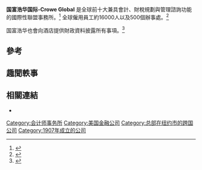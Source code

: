 {{Infobox_Company |
 company_name = Crowe Horwath International |
 company_logo =
|
 company_type = [[瑞士企業|瑞士企業]]|
foundation = 1907年|
  location = [[美國|美國]][[紐約|紐約]] |
 key_people = [[法蘭克·雅福特|法蘭克·雅福特]], 首席執行官|
  industry = [[会计|会计]]、[[专业服务|专业服务]]、[[咨询|咨询]]、[[稅務|稅務]]、[[風險評估|風險評估]]、[[企業財務|企業財務]] |
  products = [[专业服务|专业服务]] |
 homepage = [http://www.CroweHorwath.com CroweHorwath.com]}}

'''国富浩华国际-Crowe Global''' 是全球前十大兼具會計、財稅規劃與管理諮詢功能的國際性聯盟事務所。<ref>{{cite news |first=Denis |last=Maternovsky |title=Horwath to Bring In Hotel Expertise |url=http://www.highbeam.com/doc/1P1-99021906.html |work=[[The_Moscow_Times|The Moscow Times]] |date=2004-09-14 |accessdate=2008-02-06 |archive-url=https://web.archive.org/web/20160409191334/https://www.highbeam.com/doc/1P1-99021906.html |archive-date=2016-04-09 |dead-url=yes }}</ref> 全球僱用員工約16000人以及500個辦事處。<ref>{{cite book |title=Entrepreneurship in Africa: A Study of Successes |last=Fick |first=David S. |year=2002 |publisher=Greenwood Publishing Group |isbn=1567205364 |pages=p. 59 |url=http://books.google.co.uk/books?id=EL0366oH3ckC&pg=PA59&dq=%22Horwath+International%22+-inauthor:horwath&num=100&ie=ISO-8859-1&sig=3xvDLM4f_N7igyWm36tqu1he2bg }}</ref>

国富浩华也會向酒店提供財政資料披露所有事項。<ref>{{cite book |title=Benchmarking in Tourism and Hospitality Industries |last=Wöber |first=Karl W. |year=2002 |publisher=CABI Publishing |isbn=085199282X |pages=p. 36 |url=http://books.google.co.uk/books?id=NT30HwdP-fsC&pg=PA36&dq=%22Horwath+International%22+-inauthor:horwath&num=100&ie=ISO-8859-1&sig=OIpoWudfbA5R6HQA-05WIZ2MGd4#PPA36,M1 }}</ref>

==參考==
{{reflist}}

==趣聞軼事==
{{cite book |title=The History of Horwath & Horwath International, 1956-1983 |last=Ferst |first=Stanley D. |coauthors=Seif, Juan A. |year=1984 |publisher=Horwath & Horwath International}}
{{DEFAULTSORT:}}

== 相關連結 ==
*{{Official website}}

[[Category:会计师事务所|Category:会计师事务所]]
[[Category:美国金融公司|Category:美国金融公司]]
[[Category:总部在纽约市的跨国公司|Category:总部在纽约市的跨国公司]]
[[Category:1907年成立的公司|Category:1907年成立的公司]]